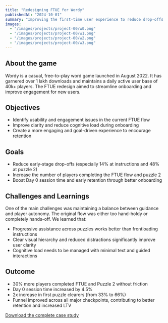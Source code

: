 ```yaml
---
title: "Redesigning FTUE for Wordy"
publishedAt: "2024-10-01"
summary: "Improving the first-time user experience to reduce drop-offs and boost retention"
images:
  - "/images/projects/project-00/w0.png"
  - "/images/projects/project-00/w1.png"
  - "/images/projects/project-00/w2.png"
  - "/images/projects/project-00/w3.png"
---
```


## About the game

Wordy is a casual, free-to-play word game launched in August 2022. It has garnered over 1 lakh downloads and maintains a daily active user base of 40k+ players. The FTUE redesign aimed to streamline onboarding and improve engagement for new users.

## Objectives

- Identify usability and engagement issues in the current FTUE flow
- Improve clarity and reduce cognitive load during onboarding
- Create a more engaging and goal-driven experience to encourage retention

## Goals

- Reduce early-stage drop-offs (especially 14% at instructions and 48% at puzzle 2)
- Increase the number of players completing the FTUE flow and puzzle 2
- Boost Day 0 session time and early retention through better onboarding

## Challenges and Learnings

One of the main challenges was maintaining a balance between guidance and player autonomy. The original flow was either too hand-holdy or completely hands-off. We learned that:

- Progressive assistance across puzzles works better than frontloading instructions
- Clear visual hierarchy and reduced distractions significantly improve user clarity
- Cognitive load needs to be managed with minimal text and guided interactions

## Outcome

- 30% more players completed FTUE and Puzzle 2 without friction
- Day 0 session time increased by 4.5%
- 2x increase in first puzzle clearers (from 33% to 66%)
- Funnel improved across all major checkpoints, contributing to better retention and increased LTV

[Download the complete case study](path/to/wordy-ftue-case-study.pdf)
